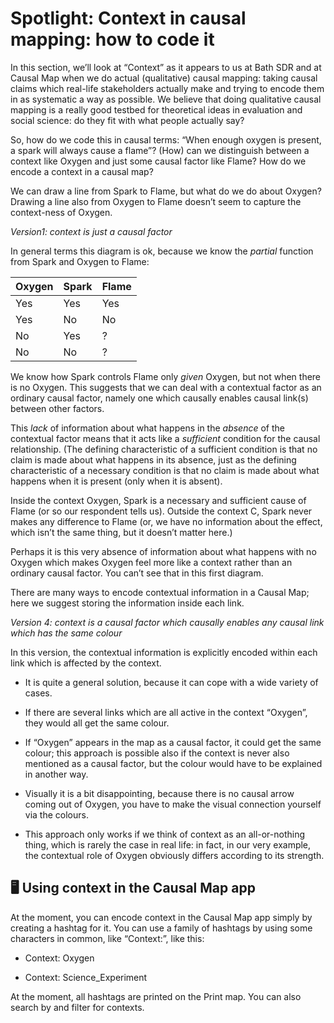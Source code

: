 # Spotlight: Context in causal mapping: how to code it

In this section, we’ll look at “Context” as it appears to us at Bath SDR and at Causal Map when we do actual (qualitative) causal mapping: taking causal claims which real-life stakeholders actually make and trying to encode them in as systematic a way as possible. We believe that doing qualitative causal mapping is a really good testbed for theoretical ideas in evaluation and social science: do they fit with what people actually say?

So, how do we code this in causal terms: “When enough oxygen is present, a spark will always cause a flame”? (How) can we distinguish between a context like Oxygen and just some causal factor like Flame? How do we encode a context in a causal map?

We can draw a line from Spark to Flame, but what do we do about Oxygen? Drawing a line also from Oxygen to Flame doesn’t seem to capture the context-ness of Oxygen. 

 

*Version1: context is just a causal factor*

In general terms this diagram is ok, because we know the *partial* function from Spark and Oxygen to Flame:



| Oxygen | Spark | Flame |
| ------ | ----- | ----- |
| Yes    | Yes   | Yes   |
| Yes    | No    | No    |
| No     | Yes   | ?     |
| No     | No    | ?     |

We know how Spark controls Flame only *given* Oxygen, but not when there is no Oxygen. This suggests that we can deal with a contextual factor as an ordinary causal factor, namely one which causally enables causal link(s) between other factors.

This *lack* of information about what happens in the *absence* of the contextual factor means that it acts like a *sufficient* condition for the causal relationship. (The defining characteristic of a sufficient condition is that no claim is made about what happens in its absence, just as the defining characteristic of a necessary condition is that no claim is made about what happens when it is present (only when it is absent). 

Inside the context Oxygen, Spark is a necessary and sufficient cause of Flame (or so our respondent tells us). Outside the context C, Spark never makes any difference to Flame (or, we have no information about the effect, which isn’t the same thing, but it doesn’t matter here.)

Perhaps it is this very absence of information about what happens with no Oxygen which makes Oxygen feel more like a context rather than an ordinary causal factor. You can’t see that in this first diagram. 

There are many ways to encode contextual information in a Causal Map; here we suggest storing the information inside each link.

  

*Version 4: context is a causal factor which causally enables any causal link which has the same colour*

In this version, the contextual information is explicitly encoded within each link which is affected by the context. 

- It is quite a general solution, because it can cope with a wide variety of cases. 

- If there are several links which are all active in the context “Oxygen”, they would all get the same colour. 

- If “Oxygen” appears in the map as a causal factor, it could get the same colour; this approach is possible also if the context is never also mentioned as a causal factor, but the colour would have to be explained in another way.

- Visually it is a bit disappointing, because there is no causal arrow coming out of Oxygen, you have to make the visual connection yourself via the colours.

- This approach only works if we think of context as an all-or-nothing thing, which is rarely the case in real life: in fact, in our very example, the contextual role of Oxygen obviously differs according to its strength.

## 🖥 Using context in the Causal Map app

At the moment, you can encode context in the Causal Map app simply by creating a hashtag for it. You can use a family of hashtags by using some characters in common, like “Context:”, like this: 

- Context: Oxygen

- Context: Science_Experiment

At the moment, all hashtags are printed on the Print map. You can also search by and filter for contexts. 
